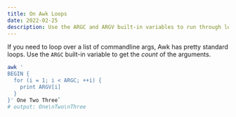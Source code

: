 ```yaml
---
title: On Awk Loops
date: 2022-02-25
description: Use the ARGC and ARGV built-in variables to run through loops in Awk.
---
```


If you need to loop over a list of commandline args, Awk has pretty standard
loops. Use the `ARGC` built-in variable to get the _count_ of the arguments.

```sh
awk '
BEGIN {
  for (i = 1; i < ARGC; ++i) {
    print ARGV[i]
  }
}' One Two Three`
# output: One\nTwo\nThree
```
